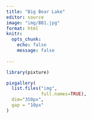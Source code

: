 ```yaml
---
title: "Big Bear Lake"
editor: source
image: "img/BB1.jpg"
format: html
knitr: 
  opts_chunk: 
    echo: false
    message: false
    
---
```


```r
library(pixture)

pixgallery(
  list.files("img", 
             full.names=TRUE),
  dim="350px",
  gap = "10px"
)
```

